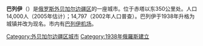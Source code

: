 '''巴列伊'''（{{lang-ru|Балей}}）是[[俄罗斯|俄罗斯]][[外贝加尔边疆区|外贝加尔边疆区]]的一座城市。位于赤塔以东350公里处。人口14,000人（2005年估计）；14,797（2002年人口普查）。巴列伊于1938年升格为城镇并改为现名。市内有[[巴列伊机场|巴列伊机场]]。

{{Cities and towns in Zabaykalsky Krai}}

[[Category:外贝加尔边疆区城市|Category:外贝加尔边疆区城市]]
[[Category:1938年俄羅斯建立|Category:1938年俄羅斯建立]]